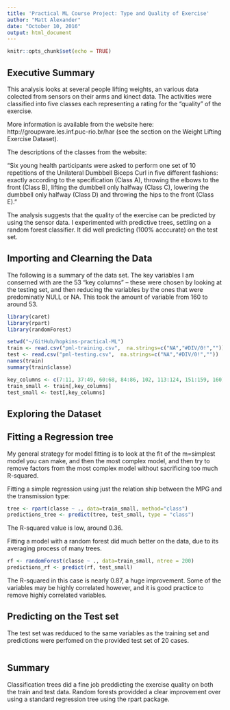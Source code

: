 ```yaml
---
title: 'Practical ML Course Project: Type and Quality of Exercise'
author: "Matt Alexander"
date: "October 10, 2016"
output: html_document
---
```


```r
knitr::opts_chunk$set(echo = TRUE)
```

## Executive Summary

This analysis looks at several people lifting weights, an various data colected from sensors on their arms and kinect data. The activities were classified into five classes each representing a rating for the "quality" of the exercise.

More information is available from the website here: http://groupware.les.inf.puc-rio.br/har (see the section on the Weight Lifting Exercise Dataset). 

The descriptions of the classes from the website: 

"Six young health participants were asked to perform one set of 10 repetitions of the Unilateral Dumbbell Biceps Curl in five different fashions: exactly according to the specification (Class A), throwing the elbows to the front (Class B), lifting the dumbbell only halfway (Class C), lowering the dumbbell only halfway (Class D) and throwing the hips to the front (Class E)."

The analysis suggests that the quality of the exercise can be predicted by using the sensor data. I experimented with predictive trees, settling on a random forest classifier. It did well predicting (100% acccurate) on the test set.

## Importing and Clearning the Data

The following is a summary of the data set. The key variables I am conserned with are the 53 "key columns" -- these were chosen by looking at the testing set, and then reducing the variables by the ones that were predominatly NULL or NA. This took the amount of variable from 160 to around 53. 

```r
library(caret)
library(rpart)
library(randomForest)

setwd("~/GitHub/hopkins-practical-ML")
train <- read.csv("pml-training.csv",  na.strings=c("NA","#DIV/0!",""))
test <- read.csv("pml-testing.csv",  na.strings=c("NA","#DIV/0!",""))
names(train)
summary(train$classe)

key_columns <- c(7:11, 37:49, 60:68, 84:86, 102, 113:124, 151:159, 160)
train_small <- train[,key_columns]
test_small <- test[,key_columns]
```

## Exploring the Dataset



## Fitting a Regression tree
My general strategy for model fitting is to look at the fit of the m=simplest model you can make, and then the most complex model, and then try to remove factors from the most complex model without sacrificing too much R-squared.

Fitting a simple regression using just the relation ship between the MPG and the transmission type: 
```r
tree <- rpart(classe ~ ., data=train_small, method="class")
predictions_tree <- predict(tree, test_small, type = "class")
```
The R-squared value is low, around 0.36.

Fitting a model with a random forest did much better on the data, due to its averaging process of many trees.
```r
rf <- randomForest(classe ~ ., data=train_small, ntree = 200)
predictions_rf <- predict(rf, test_small)
```
The R-squared in this case is nearly 0.87, a huge improvement. Some of the variables may be highly correlated however, and it is good practice to remove highly correlated variables. 

## Predicting on the Test set
The test set was redduced to the same variables as the training set and predictions were perfomed on the provided test set of 20 cases. 
```r



```

## Summary
Classification trees did a fine job preddicting the exercise quality on both the train and test data. Random forests providded a clear improvement over using a standard regression tree using the rpart package.
